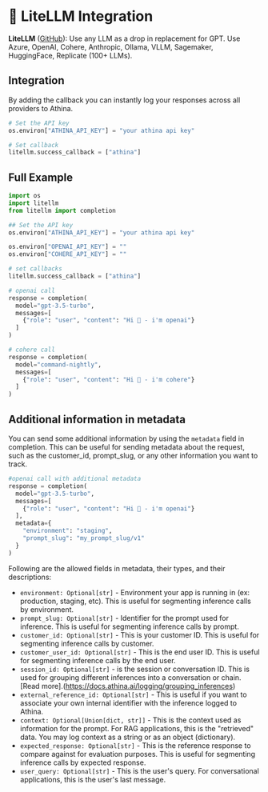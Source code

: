 # 🚅 LiteLLM Integration

**LiteLLM** ([GitHub](https://github.com/BerriAI/litellm)): Use any LLM as a drop in replacement for GPT. Use Azure, OpenAI, Cohere, Anthropic, Ollama, VLLM, Sagemaker, HuggingFace, Replicate (100+ LLMs).

## Integration

By adding the callback you can instantly log your responses across all providers to Athina.

```python
# Set the API key
os.environ["ATHINA_API_KEY"] = "your athina api key"

# Set callback
litellm.success_callback = ["athina"]
```

## Full Example

```python
import os
import litellm
from litellm import completion

## Set the API key
os.environ["ATHINA_API_KEY"] = "your athina api key"

os.environ["OPENAI_API_KEY"] = ""
os.environ["COHERE_API_KEY"] = ""

# set callbacks
litellm.success_callback = ["athina"]

# openai call
response = completion(
  model="gpt-3.5-turbo",
  messages=[
    {"role": "user", "content": "Hi 👋 - i'm openai"}
  ]
)

# cohere call
response = completion(
  model="command-nightly",
  messages=[
    {"role": "user", "content": "Hi 👋 - i'm cohere"}
  ]
)
```

## Additional information in metadata
You can send some additional information by using the `metadata` field in completion. This can be useful for sending metadata about the request, such as the customer_id, prompt_slug, or any other information you want to track.

```python
#openai call with additional metadata
response = completion(
  model="gpt-3.5-turbo",
  messages=[
    {"role": "user", "content": "Hi 👋 - i'm openai"}
  ],
  metadata={
    "environment": "staging",
    "prompt_slug": "my_prompt_slug/v1"
  }
)
```

Following are the allowed fields in metadata, their types, and their descriptions:

* `environment: Optional[str]` - Environment your app is running in (ex: production, staging, etc). This is useful for segmenting inference calls by environment.
* `prompt_slug: Optional[str]` - Identifier for the prompt used for inference. This is useful for segmenting inference calls by prompt.
* `customer_id: Optional[str]` - This is your customer ID. This is useful for segmenting inference calls by customer.
* `customer_user_id: Optional[str]` - This is the end user ID. This is useful for segmenting inference calls by the end user.
* `session_id: Optional[str]` - is the session or conversation ID. This is used for grouping different inferences into a conversation or chain. [Read more].(https://docs.athina.ai/logging/grouping_inferences)
* `external_reference_id: Optional[str]` - This is useful if you want to associate your own internal identifier with the inference logged to Athina.
* `context: Optional[Union[dict, str]]` - This is the context used as information for the prompt. For RAG applications, this is the "retrieved" data. You may log context as a string or as an object (dictionary).
* `expected_response: Optional[str]` - This is the reference response to compare against for evaluation purposes. This is useful for segmenting inference calls by expected response.
* `user_query: Optional[str]` - This is the user's query. For conversational applications, this is the user's last message.
